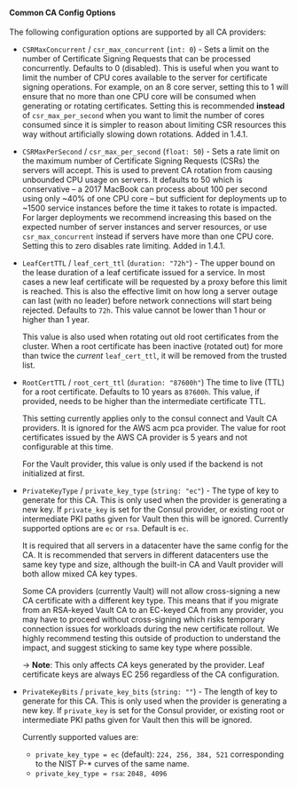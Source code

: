#### Common CA Config Options

The following configuration options are supported by all CA providers:

- `CSRMaxConcurrent` / `csr_max_concurrent` (`int: 0`) - Sets a limit on the
  number of Certificate Signing Requests that can be processed concurrently. Defaults
  to 0 (disabled). This is useful when you want to limit the number of CPU cores
  available to the server for certificate signing operations. For example, on an
  8 core server, setting this to 1 will ensure that no more than one CPU core
  will be consumed when generating or rotating certificates. Setting this is
  recommended **instead** of `csr_max_per_second` when you want to limit the
  number of cores consumed since it is simpler to reason about limiting CSR
  resources this way without artificially slowing down rotations. Added in 1.4.1.

- `CSRMaxPerSecond` / `csr_max_per_second` (`float: 50`) - Sets a rate limit
  on the maximum number of Certificate Signing Requests (CSRs) the servers will
  accept. This is used to prevent CA rotation from causing unbounded CPU usage
  on servers. It defaults to 50 which is conservative – a 2017 MacBook can process
  about 100 per second using only ~40% of one CPU core – but sufficient for deployments
  up to ~1500 service instances before the time it takes to rotate is impacted.
  For larger deployments we recommend increasing this based on the expected number
  of server instances and server resources, or use `csr_max_concurrent` instead
  if servers have more than one CPU core. Setting this to zero disables rate limiting.
  Added in 1.4.1.

- `LeafCertTTL` / `leaf_cert_ttl` (`duration: "72h"`) - The upper bound on the lease
  duration of a leaf certificate issued for a service. In most cases a new leaf
  certificate will be requested by a proxy before this limit is reached. This
  is also the effective limit on how long a server outage can last (with no leader)
  before network connections will start being rejected. Defaults to `72h`. This
  value cannot be lower than 1 hour or higher than 1 year.

  This value is also used when rotating out old root certificates from
  the cluster. When a root certificate has been inactive (rotated out)
  for more than twice the _current_ `leaf_cert_ttl`, it will be removed
  from the trusted list.

- `RootCertTTL` / `root_cert_ttl` (`duration: "87600h"`) The time to live (TTL) for a root certificate.
  Defaults to 10 years as `87600h`. This value, if provided, needs to be higher than the
  intermediate certificate TTL.

  This setting currently applies only to the consul connect and Vault CA providers. It is
  ignored for the AWS acm pca provider. The value for root certificates issued by the AWS
  CA provider is 5 years and not configurable at this time.

  For the Vault provider, this value is only used if the backend is not initialized at first.

- `PrivateKeyType` / `private_key_type` (`string: "ec"`) - The type of key to generate
  for this CA. This is only used when the provider is generating a new key. If
  `private_key` is set for the Consul provider, or existing root or intermediate
  PKI paths given for Vault then this will be ignored. Currently supported options
  are `ec` or `rsa`. Default is `ec`.

  It is required that all servers in a datacenter have
  the same config for the CA. It is recommended that servers in
  different datacenters use the same key type and size, although the built-in CA
  and Vault provider will both allow mixed CA key types.

  Some CA providers (currently Vault) will not allow cross-signing a
  new CA certificate with a different key type. This means that if you
  migrate from an RSA-keyed Vault CA to an EC-keyed CA from any
  provider, you may have to proceed without cross-signing which risks
  temporary connection issues for workloads during the new certificate
  rollout. We highly recommend testing this outside of production to
  understand the impact, and suggest sticking to same key type where
  possible.

  -> **Note**: This only affects _CA_ keys generated by the provider.
  Leaf certificate keys are always EC 256 regardless of the CA
  configuration.

- `PrivateKeyBits` / `private_key_bits` (`string: ""`) - The length of key to
  generate for this CA. This is only used when the provider is generating a new
  key. If `private_key` is set for the Consul provider, or existing root or intermediate
  PKI paths given for Vault then this will be ignored.

  Currently supported values are:

  - `private_key_type = ec` (default): `224, 256, 384, 521`
    corresponding to the NIST P-\* curves of the same name.
  - `private_key_type = rsa`: `2048, 4096`
